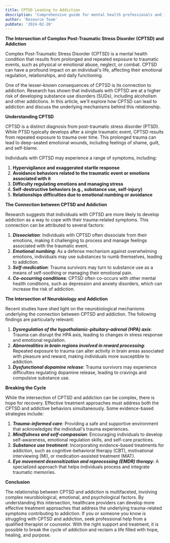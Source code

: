 ```yaml
---
title: CPTSD Leading to Addiction
description: 'Comprehensive guide for mental health professionals and individuals in recovery'
author: 'Resource Team'
pubDate: '2024-02-28'
---
```


**The Intersection of Complex Post-Traumatic Stress Disorder (CPTSD) and Addiction**

Complex Post-Traumatic Stress Disorder (CPTSD) is a mental health condition that results from prolonged and repeated exposure to traumatic events, such as physical or emotional abuse, neglect, or combat. CPTSD can have a profound impact on an individual's life, affecting their emotional regulation, relationships, and daily functioning.

One of the lesser-known consequences of CPTSD is its connection to addiction. Research has shown that individuals with CPTSD are at a higher risk of developing substance use disorders (SUDs), including alcoholism and other addictions. In this article, we'll explore how CPTSD can lead to addiction and discuss the underlying mechanisms behind this relationship.

**Understanding CPTSD**

CPTSD is a distinct diagnosis from post-traumatic stress disorder (PTSD). While PTSD typically develops after a single traumatic event, CPTSD results from repeated exposure to trauma over time. This prolonged trauma can lead to deep-seated emotional wounds, including feelings of shame, guilt, and self-blame.

Individuals with CPTSD may experience a range of symptoms, including:

1. **Hypervigilance and exaggerated startle response**
2. **Avoidance behaviors related to the traumatic event or emotions associated with it**
3. **Difficulty regulating emotions and managing stress**
4. **Self-destructive behaviors (e.g., substance use, self-injury)**
5. **Relationships difficulties due to emotional numbing or avoidance**

**The Connection between CPTSD and Addiction**

Research suggests that individuals with CPTSD are more likely to develop addiction as a way to cope with their trauma-related symptoms. This connection can be attributed to several factors:

1. **_Dissociation_**: Individuals with CPTSD often dissociate from their emotions, making it challenging to process and manage feelings associated with the traumatic event.
2. **_Emotional numbing_**: As a defense mechanism against overwhelming emotions, individuals may use substances to numb themselves, leading to addiction.
3. **_Self-medication_**: Trauma survivors may turn to substance use as a means of self-soothing or managing their emotional pain.
4. **_Co-occurring conditions_**: CPTSD often co-occurs with other mental health conditions, such as depression and anxiety disorders, which can increase the risk of addiction.

**The Intersection of Neurobiology and Addiction**

Recent studies have shed light on the neurobiological mechanisms underlying the connection between CPTSD and addiction. The following findings are particularly relevant:

1. **_Dysregulation of the hypothalamic-pituitary-adrenal (HPA) axis_**: Trauma can disrupt the HPA axis, leading to changes in stress response and emotional regulation.
2. **_Abnormalities in brain regions involved in reward processing_**: Repeated exposure to trauma can alter activity in brain areas associated with pleasure and reward, making individuals more susceptible to addiction.
3. **_Dysfunctional dopamine release_**: Trauma survivors may experience difficulties regulating dopamine release, leading to cravings and compulsive substance use.

**Breaking the Cycle**

While the intersection of CPTSD and addiction can be complex, there is hope for recovery. Effective treatment approaches must address both the CPTSD and addictive behaviors simultaneously. Some evidence-based strategies include:

1. **_Trauma-informed care_**: Providing a safe and supportive environment that acknowledges the individual's trauma experiences.
2. **_Mindfulness and self-compassion_**: Encouraging individuals to develop self-awareness, emotional regulation skills, and self-care practices.
3. **_Substance use treatment_**: Incorporating evidence-based treatments for addiction, such as cognitive-behavioral therapy (CBT), motivational interviewing (MI), or medication-assisted treatment (MAT).
4. **_Eye movement desensitization and reprocessing (EMDR) therapy_**: A specialized approach that helps individuals process and integrate traumatic memories.

**Conclusion**

The relationship between CPTSD and addiction is multifaceted, involving complex neurobiological, emotional, and psychological factors. By understanding this intersection, healthcare providers can develop more effective treatment approaches that address the underlying trauma-related symptoms contributing to addiction. If you or someone you know is struggling with CPTSD and addiction, seek professional help from a qualified therapist or counselor. With the right support and treatment, it is possible to break the cycle of addiction and reclaim a life filled with hope, healing, and purpose.
